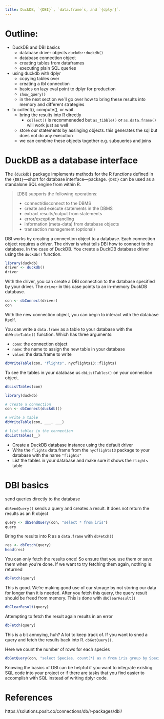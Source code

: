 ```yaml
---
title: DuckDB, `{DBI}`, `data.frame`s, and `{dplyr}`.
---
```


# Outline: 

- DuckDB and DBI basics
    - database driver objects `duckdb::duckdb()`
    - database connection object 
    - creating tables from dataframes
    - executing plain SQL queries 
- using duckdb with dplyr
    - copying tables over 
    - creating a tbl connection
    - basics on lazy eval point to dplyr for production
    - `show_query()`
    - in the next section we'll go over how to bring these results into memory and different strategies 
- to collect(), compute(), or wait.
    - bring the results into R directly
        - `collect()` is recommeneded but `as_tibble()` or `as.data.frame()` will work just as well
    - store our statements by assinging objects. this generates the sql but does not do any execution
    - we can combine these objects together e.g. subqueries and joins
    


# DuckDB as a database interface {.exercise}

The `{duckdb}` package implements methods for the R functions defined in the `{DBI}`—short for database interface—package. `{DBI}` can be used as a standalone SQL engine from within R. 

> [DBI] supports the following operations: 
> 
> -  connect/disconnect to the DBMS
> - create and execute statements in the DBMS
> - extract results/output from statements
> - error/exception handling
> - information (meta-data) from database objects
> - transaction management (optional)

DBI works by creating a connection object to a database. Each connection object requires a driver. The driver is what tells DBI how to connect to the database. In the case of DuckDB. You create a DuckDB database driver using the `duckdb()` function. 

```r
library(duckdb)
driver <- duckdb()
driver
```

With the driver, you can create a DBI connection to the database specified by your driver. The `driver` in this case points to an in-memory DuckDB database. 

```r
con <- dbConnect(driver)
con
```

With the new connection object, you can begin to interact with the database itself.

You can write a `data.frame` as a table to your database with the `dbWriteTable()` function. Which has three arguments:

- `conn`: the connection object
- `name`: the name to assign the new table in your database
- `value`: the data.frame to write

```r
dbWriteTable(con, "flights", nycflights13::flights)
```

To see the tables in your database us `dbListTables()` on your connection object. 

```r
dbListTables(con)
```


:::{.script-pane}

```r
library(duckdb)

# create a connection
con <- dbConnect(duckdb())

# write a table 
dbWriteTable(con, ___, ___)

# list tables in the connection
dbListTables(__)
```
:::

:::{.instructions}

- Create a DuckDB database instance using the default driver
- Write the `flights` data.frame from the `nycflights13` package to your database with the name `"flights"`
- List the tables in your database and make sure it shows the `flights` table

:::

# DBI basics {.exercise}


send queries directly to the database

`dbSendQuery()` sends a query and creates a result. It does not return the results as an R object


```r
query <- dbSendQuery(con, "select * from iris")
query
```

Bring the results into R as a `data.frame` with `dbFetch()`

```r
res <- dbFetch(query)
head(res)
```

You can only fetch the results once! So ensure that you use them or save them when you're done. If we want to try fetching them again, nothing is returned 

```r
dbFetch(query)
```

This is good. We're making good use of our storage by not storing our data for longer than it is needed. After you fetch this query, the query result should be freed from memory. This is done with `dbClearResult()`


```r
dbClearResult(query)
```

Attempting to fetch the result again results in an error 

```r
dbFetch(query)
```


This is a bit annoying, huh? A lot to keep track of. If you want to sned a query and fetch the results back into R. `dbGetQuery()`.

Here we count the number of rows for each species 

```r
dbGetQuery(con, "select Species, count(*) as n from iris group by Species")
```


Knowing the basics of DBI can be helpful if you want to integrate existing SQL code into your project or if there are tasks that you find easier to accomplish with SQL instead of writing dplyr code.



# References 

https://solutions.posit.co/connections/db/r-packages/dbi/